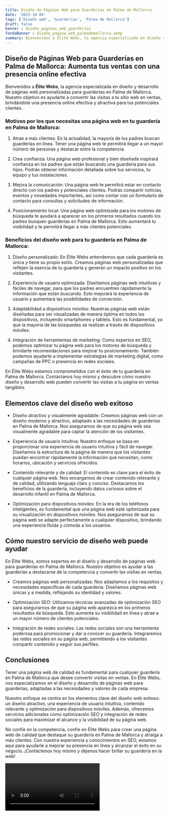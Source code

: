 ```yaml
---
title: Diseño de Páginas Web para Guarderías en Palma de Mallorca
date: '2023-10-04'
tags: ['Diseño web', 'Guarderías', 'Palma de Mallorca']
draft: false
banner : diseño_paginas_web_guarderías
fondoBanner : diseño_pagina_web_palmademallorca.webp
summary: Bienvenidos a Élite Webs, la agencia especializada en diseño y desarrollo de páginas web personalizadas para guarderías en Palma de Mallorca. Nuestro objetivo es ayudarte a convertir las visitas a tu sitio web en ventas, brindándote una presencia online efectiva y atractiva para tus potenciales clientes.
---
```


## **Diseño de Páginas Web para Guarderías en Palma de Mallorca: Aumenta tus ventas con una presencia online efectiva**

Bienvenidos a **Élite Webs**, la agencia especializada en diseño y desarrollo de páginas web personalizadas para guarderías en Palma de Mallorca. Nuestro objetivo es ayudarte a convertir las visitas a tu sitio web en ventas, brindándote una presencia online efectiva y atractiva para tus potenciales clientes.

### **Motivos por los que necesitas una página web en tu guardería en Palma de Mallorca:**

1. Atrae a más clientes: En la actualidad, la mayoría de los padres buscan guarderías en línea. Tener una página web te permitirá llegar a un mayor número de personas y destacar entre la competencia.

2. Crea confianza: Una página web profesional y bien diseñada inspirará confianza en los padres que están buscando una guardería para sus hijos. Podrán obtener información detallada sobre tus servicios, tu equipo y tus instalaciones.

3. Mejora la comunicación: Una página web te permitirá estar en contacto directo con los padres y potenciales clientes. Podrás compartir noticias, eventos y novedades importantes, así como contar con un formulario de contacto para consultas y solicitudes de información.

4. Posicionamiento local: Una página web optimizada para los motores de búsqueda te ayudará a aparecer en los primeros resultados cuando los padres busquen guarderías en Palma de Mallorca. Esto aumentará tu visibilidad y te permitirá llegar a más clientes potenciales.

### **Beneficios del diseño web para tu guardería en Palma de Mallorca:**

1. Diseño personalizado: En Élite Webs entendemos que cada guardería es única y tiene su propio estilo. Creamos páginas web personalizadas que reflejen la esencia de tu guardería y generen un impacto positivo en los visitantes.

2. Experiencia de usuario optimizada: Diseñamos páginas web intuitivas y fáciles de navegar, para que los padres encuentren rápidamente la información que están buscando. Esto mejorará la experiencia de usuario y aumentará las posibilidades de conversión.

3. Adaptabilidad a dispositivos móviles: Nuestras páginas web están diseñadas para ser visualizadas de manera óptima en todos los dispositivos, incluyendo smartphones y tablets. Esto es fundamental, ya que la mayoría de las búsquedas se realizan a través de dispositivos móviles.

4. Integración de herramientas de marketing: Como expertos en SEO, podemos optimizar tu página web para los motores de búsqueda y brindarte recomendaciones para mejorar tu posicionamiento. También podemos ayudarte a implementar estrategias de marketing digital, como campañas de PPC o presencia en redes sociales.

En Élite Webs estamos comprometidos con el éxito de tu guardería en Palma de Mallorca. Contáctanos hoy mismo y descubre cómo nuestro diseño y desarrollo web pueden convertir las visitas a tu página en ventas tangibles.

<GifSeo />

<Cta />

## Elementos clave del diseño web exitoso

- Diseño atractivo y visualmente agradable: Creamos páginas web con un diseño moderno y atractivo, adaptado a las necesidades de guarderías en Palma de Mallorca. Nos aseguramos de que su página web sea visualmente agradable para captar la atención de los visitantes.

- Experiencia de usuario intuitiva: Nuestro enfoque se basa en proporcionar una experiencia de usuario intuitiva y fácil de navegar. Diseñamos la estructura de la página de manera que los visitantes puedan encontrar rápidamente la información que necesitan, como horarios, ubicación y servicios ofrecidos.

- Contenido relevante y de calidad: El contenido es clave para el éxito de cualquier página web. Nos encargamos de crear contenido relevante y de calidad, utilizando lenguaje claro y conciso. Destacamos los beneficios de la guardería, incluyendo datos curiosos sobre el desarrollo infantil en Palma de Mallorca.

- Optimización para dispositivos móviles: En la era de los teléfonos inteligentes, es fundamental que una página web esté optimizada para su visualización en dispositivos móviles. Nos aseguramos de que su página web se adapte perfectamente a cualquier dispositivo, brindando una experiencia fluida y cómoda a los usuarios.

## Cómo nuestro servicio de diseño web puede ayudar

En Élite Webs, somos expertos en el diseño y desarrollo de páginas web para guarderías en Palma de Mallorca. Nuestro objetivo es ayudar a las guarderías a destacarse de la competencia y convertir las visitas en ventas.

- Creamos páginas web personalizadas: Nos adaptamos a los requisitos y necesidades específicas de cada guardería. Diseñamos páginas web únicas y a medida, reflejando su identidad y valores.

- Optimización SEO: Utilizamos técnicas avanzadas de optimización SEO para asegurarnos de que su página web aparezca en los primeros resultados de búsqueda. Esto aumenta su visibilidad en línea y atrae a un mayor número de clientes potenciales.

- Integración de redes sociales: Las redes sociales son una herramienta poderosa para promocionar y dar a conocer su guardería. Integraremos las redes sociales en su página web, permitiendo a los visitantes compartir contenido y seguir sus perfiles.

## Conclusiones

Tener una página web de calidad es fundamental para cualquier guardería en Palma de Mallorca que desee convertir visitas en ventas. En Élite Webs, nos especializamos en el diseño y desarrollo de páginas web para guarderías, adaptadas a las necesidades y valores de cada empresa.

Nuestro enfoque se centra en los elementos clave del diseño web exitoso: un diseño atractivo, una experiencia de usuario intuitiva, contenido relevante y optimización para dispositivos móviles. Además, ofrecemos servicios adicionales como optimización SEO y integración de redes sociales para maximizar el alcance y la visibilidad de su página web.

No confíe en la competencia, confíe en Élite Webs para crear una página web de calidad que destaque su guardería en Palma de Mallorca y atraiga a más clientes. Con nuestra experiencia y conocimientos en SEO, estamos aquí para ayudarle a mejorar su presencia en línea y alcanzar el éxito en su negocio. ¡Contáctenos hoy mismo y déjenos hacer brillar su guardería en la web!

<Video />

<CtaBot job='Guarderías' city='Palma de Mallorca'/>

<Gmaps query='Palma de Mallorca+españa+maps' />
